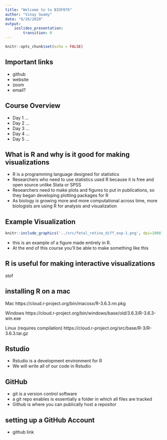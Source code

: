 ```yaml
---
title: "Welcome to to BIOF076"
author: "Vinay Swamy"
date: "8/26/2020"
output: 
    ioslides_presentation:
        transition: 0
---
```


```r
knitr::opts_chunk$set(echo = FALSE)
```

## Important links
- github
- website
- zoom
- email?

## Course Overview 

- Day 1 ...
- Day 2 ...
- Day 3 ...
- Day 4 ...
- Day 5 ...

## What is R and why is it good for making visualizations

- R is a programming language designed for statistics 
- Researchers who need to use statistics used R because it is free and open source unlike Stata or SPSS
- Researchers need to make plots and figures to put in publications, so they began developing plotting packages for R
- As biology is growing more and more computational across time, more biologists are using R for analysis and visualization


## Example Visualization 
<div class="columns-2">
```r
knitr::include_graphics('../src/fetal_retina_diff_exp-1.png', dpi=1000)
```



- this is an example of a figure made entirely in R. 
- At the end of this course you'll be able to make something like this
</div>

## R is useful for making interactive visualizations


stof 

## installing R on a mac

Mac
https://cloud.r-project.org/bin/macosx/R-3.6.3.nn.pkg

Windows 
https://cloud.r-project.org/bin/windows/base/old/3.6.3/R-3.6.3-win.exe

Linux (requires compilation)
https://cloud.r-project.org/src/base/R-3/R-3.6.3.tar.gz

## Rstudio 

- Rstudio is a development environment for R
- We will write all of our code in Rstudio




## GitHub
-  git is a version control software 
- a git repo enables is essentially a folder in which all files are tracked
- Github is where you can publically host a repositor


## setting up a GitHub Account

- github link 

##



